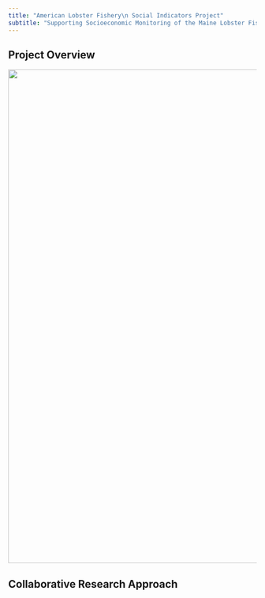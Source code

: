 ```yaml
---
title: "American Lobster Fishery\n Social Indicators Project"
subtitle: "Supporting Socioeconomic Monitoring of the Maine Lobster Fishery"
---
```


## Project Overview {#project-overview}

![](images/bio_socio_lifecycle.png){width="1000"}

## Collaborative Research Approach

## 
